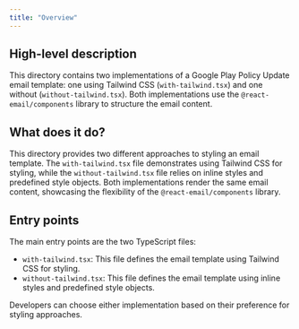 ```yaml
---
title: "Overview"
---
```


## High-level description
This directory contains two implementations of a Google Play Policy Update email template: one using Tailwind CSS (`with-tailwind.tsx`) and one without (`without-tailwind.tsx`). Both implementations use the `@react-email/components` library to structure the email content.

## What does it do?
This directory provides two different approaches to styling an email template. The `with-tailwind.tsx` file demonstrates using Tailwind CSS for styling, while the `without-tailwind.tsx` file relies on inline styles and predefined style objects. Both implementations render the same email content, showcasing the flexibility of the `@react-email/components` library.

## Entry points
The main entry points are the two TypeScript files:

- `with-tailwind.tsx`: This file defines the email template using Tailwind CSS for styling.
- `without-tailwind.tsx`: This file defines the email template using inline styles and predefined style objects.

Developers can choose either implementation based on their preference for styling approaches.
